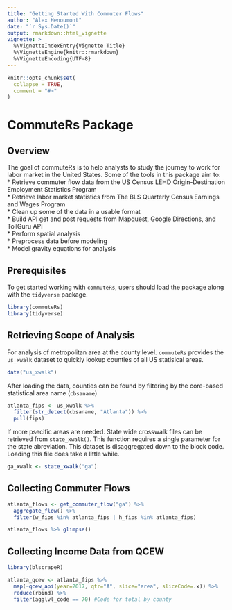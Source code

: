 ---
title: "Getting Started With Commuter Flows"
author: "Alex Henoumont"
date: "`r Sys.Date()`"
output: rmarkdown::html_vignette
vignette: >
  %\VignetteIndexEntry{Vignette Title}
  %\VignetteEngine{knitr::rmarkdown}
  %\VignetteEncoding{UTF-8}
---

```{r setup, include = FALSE}
knitr::opts_chunk$set(
  collapse = TRUE,
  comment = "#>"
)
```

# CommuteRs Package

## Overview

The goal of commuteRs is to help analysts to study the journey to work for labor market in the United States. Some of the tools in this package aim to:  
  * Retrieve commuter flow data from the US Census LEHD Origin-Destination Employment Statistics Program  
  * Retrieve labor market statistics from The BLS Quarterly Census Earnings and Wages Program  
  * Clean up some of the data in a usable format  
  * Build API get and post requests from Mapquest, Google Directions, and TollGuru API  
  * Perform spatial analysis  
  * Preprocess data before modeling  
  * Model gravity equations for analysis  



## Prerequisites

To get started working with `commuteRs`, users should load the package along with the `tidyverse` package.  

```{r, echo=FALSE}
library(commuteRs)
library(tidyverse)
```

## Retrieving Scope of Analysis

For analysis of metropolitan area at the county level. `commuteRs` provides the `us_xwalk` dataset to quickly lookup counties of all US statisical areas. 

```{r}
data("us_xwalk")
```

After loading the data, counties can be found by filtering by the core-based statistical area name (`cbsaname`)

```{r}
atlanta_fips <- us_xwalk %>% 
  filter(str_detect(cbsaname, "Atlanta")) %>% 
  pull(fips)
```

If more psecific areas are needed. State wide crosswalk files can be retrieved from `state_xwalk()`. This function requires a single parameter for the state abreviation. This dataset is disaggregated down to the block code. Loading this file does take a little while.

```{r, eval=FALSE}
ga_xwalk <- state_xwalk("ga")
```

## Collecting Commuter Flows

```{r}
atlanta_flows <- get_commuter_flow("ga") %>% 
  aggregate_flow() %>% 
  filter(w_fips %in% atlanta_fips | h_fips %in% atlanta_fips)

atlanta_flows %>% glimpse()
```  

## Collecting Income Data from QCEW

```{r}
library(blscrapeR)

atlanta_qcew <- atlanta_fips %>% 
  map(~qcew_api(year=2017, qtr="A", slice="area", sliceCode=.x)) %>% 
  reduce(rbind) %>% 
  filter(agglvl_code == 70) #Code for total by county
```

